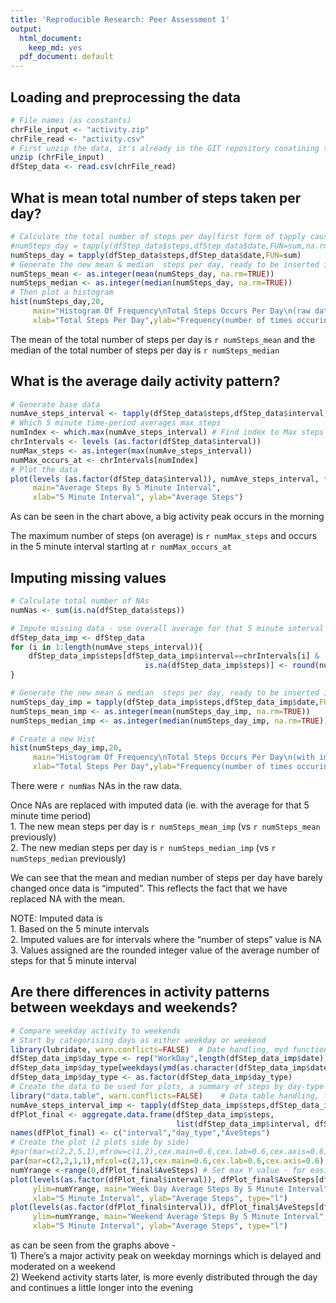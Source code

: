 ```yaml
---
title: 'Reproducible Research: Peer Assessment 1'
output:
  html_document:
    keep_md: yes
  pdf_document: default
---
```



## Loading and preprocessing the data
```r
# File names (as constants)
chrFile_input <- "activity.zip"
chrFile_read <- "activity.csv"
# First unzip the data, it's already in the GIT repository conatining this document
unzip (chrFile_input)
dfStep_data <- read.csv(chrFile_read)
```
## What is mean total number of steps taken per day?
```r
# Calculate the total number of steps per day(first form of tapply causes problems so is commented out)
#numSteps_day = tapply(dfStep_data$steps,dfStep_data$date,FUN=sum,na.rm=TRUE)
numSteps_day = tapply(dfStep_data$steps,dfStep_data$date,FUN=sum)
# Generate the new mean & median  steps per day, ready to be inserted inline in commentary
numSteps_mean <- as.integer(mean(numSteps_day, na.rm=TRUE))
numSteps_median <- as.integer(median(numSteps_day, na.rm=TRUE))
# Then plot a histogram
hist(numSteps_day,20,
     main="Histogram Of Frequency\nTotal Steps Occurs Per Day\n(raw data)",
     xlab="Total Steps Per Day",ylab="Frequency(number of times occuring)")
```
  
The mean of the total number of steps per day is `r numSteps_mean`
 and the median of the total number of steps per day is `r numSteps_median`  

## What is the average daily activity pattern?

```r
# Generate base data
numAve_steps_interval <- tapply(dfStep_data$steps,dfStep_data$interval,FUN=mean,na.rm=TRUE)
# Which 5 minute time-period averages max steps
numIndex <- which.max(numAve_steps_interval) # Find index to Max steps
chrIntervals <- levels (as.factor(dfStep_data$interval))
numMax_steps <- as.integer(max(numAve_steps_interval))
numMax_occurs_at <- chrIntervals[numIndex]
# Plot the data
plot(levels (as.factor(dfStep_data$interval)), numAve_steps_interval, type="l",
     main="Average Steps By 5 Minute Interval",
     xlab="5 Minute Interval", ylab="Average Steps")
```
  
As can be seen in the chart above, a big activity peak occurs in the morning  

The maximum number of steps (on average) is `r numMax_steps`
 and occurs in the 5 minute interval starting at `r numMax_occurs_at`

## Imputing missing values

```r
# Calculate total number of NAs
numNas <- sum(is.na(dfStep_data$steps))

# Impute missing data - use overall average for that 5 minute interval (rounded to integer)
dfStep_data_imp <- dfStep_data
for (i in 1:length(numAve_steps_interval)){
    dfStep_data_imp$steps[dfStep_data_imp$interval==chrIntervals[i] & 
                              is.na(dfStep_data_imp$steps)] <- round(numAve_steps_interval[i],0)
}

# Generate the new mean & median  steps per day, ready to be inserted inline in commentary
numSteps_day_imp = tapply(dfStep_data_imp$steps,dfStep_data_imp$date,FUN=sum,na.rm=TRUE)
numSteps_mean_imp <- as.integer(mean(numSteps_day_imp, na.rm=TRUE))
numSteps_median_imp <- as.integer(median(numSteps_day_imp, na.rm=TRUE))

# Create a new Hist
hist(numSteps_day_imp,20,
     main="Histogram Of Frequency\nTotal Steps Occurs Per Day\n(with imputed data)",
     xlab="Total Steps Per Day",ylab="Frequency(number of times occuring)")
```
  
There were `r numNas` NAs in the raw data.  
  
Once NAs are replaced with imputed data (ie. with the average for that 5 minute time period)  
1.  The new mean steps per day is `r numSteps_mean_imp` (vs `r numSteps_mean` previously)  
2.  The new median steps per day is `r numSteps_median_imp`  (vs `r numSteps_median` previously)  
  
We can see that the mean and median number of steps per day have barely changed once data is "imputed".
 This reflects the fact that we have replaced NA with the mean.   

NOTE: Imputed data is  
1. Based on the 5 minute intervals  
2. Imputed values are for intervals where the "number of steps" value is NA  
3. Values assigned are the rounded integer value of the average number of steps for that 5 minute interval  

## Are there differences in activity patterns between weekdays and weekends?

```r
# Compare weekday activity to weekends
# Start by categorising days as either weekday or weekend
library(lubridate, warn.conflicts=FALSE)  # Date handling, myd function
dfStep_data_imp$day_type <- rep("WorkDay",length(dfStep_data_imp$date))
dfStep_data_imp$day_type[weekdays(ymd(as.character(dfStep_data_imp$date))) %in% c("Saturday","Sunday")] <- "Weekend"
dfStep_data_imp$day_type <- as.factor(dfStep_data_imp$day_type)
# Create the data to be used for plots, a summary of steps by day-type and 5-minute-interval
library("data.table", warn.conflicts=FALSE)    # Data table handling, for Aggregate function
numAve_steps_interval_imp <- tapply(dfStep_data_imp$steps,dfStep_data_imp$interval,FUN=mean,na.rm=TRUE)
dfPlot_final <- aggregate.data.frame(dfStep_data_imp$steps,  
                                     list(dfStep_data_imp$interval, dfStep_data_imp$day_type), FUN=mean)
names(dfPlot_final) <- c("interval","day_type","AveSteps")
# Create the plot (2 plots side by side)
#par(mar=c(2,2,5,1),mfrow=c(1,2),cex.main=0.6,cex.lab=0.6,cex.axis=0.6)
par(mar=c(2,2,1,1),mfcol=c(2,1),cex.main=0.6,cex.lab=0.6,cex.axis=0.6)
numYrange <-range(0,dfPlot_final$AveSteps) # Set max Y value - for easier comparison
plot(levels(as.factor(dfPlot_final$interval)), dfPlot_final$AveSteps[dfPlot_final$day_type=="WorkDay"],
     ylim=numYrange, main="Week Day Average Steps By 5 Minute Interval",
     xlab="5 Minute Interval", ylab="Average Steps", type="l")
plot(levels(as.factor(dfPlot_final$interval)), dfPlot_final$AveSteps[dfPlot_final$day_type=="Weekend"],
     ylim=numYrange, main="Weekend Average Steps By 5 Minute Interval",
     xlab="5 Minute Interval", ylab="Average Steps", type="l")
```
  
as can be seen from the graphs above -  
1) There's a major activity peak on weekday mornings which is delayed and moderated on a weekend  
2) Weekend activity starts later, is more evenly distributed through the day and continues a little longer into the evening  
